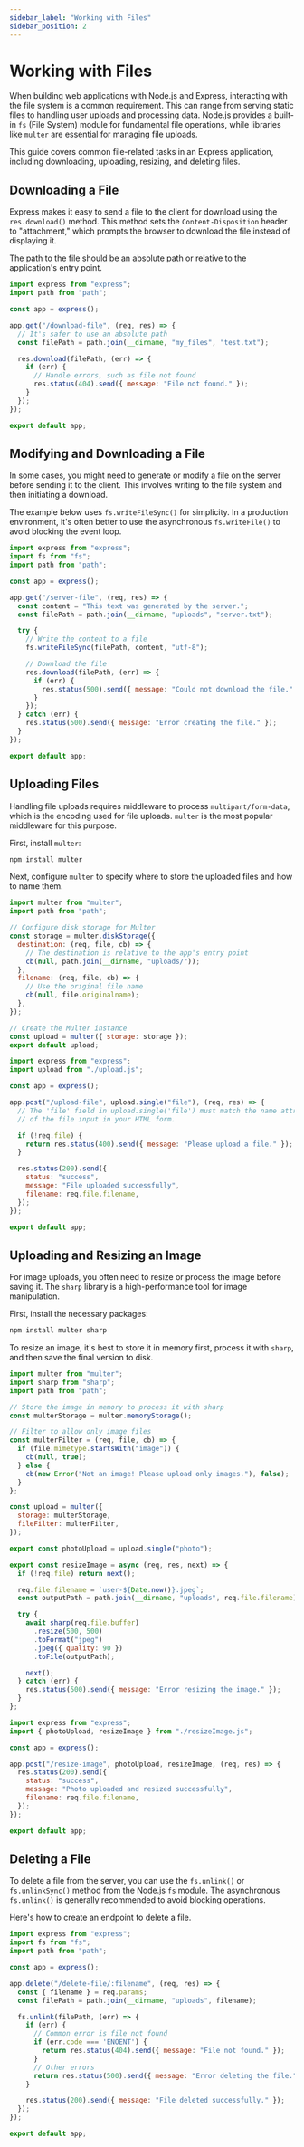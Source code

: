 ```yaml
---
sidebar_label: "Working with Files"
sidebar_position: 2
---
```



# Working with Files

When building web applications with Node.js and Express, interacting with the file system is a common requirement. This can range from serving static files to handling user uploads and processing data. Node.js provides a built-in `fs` (File System) module for fundamental file operations, while libraries like `multer` are essential for managing file uploads.

This guide covers common file-related tasks in an Express application, including downloading, uploading, resizing, and deleting files.

## Downloading a File

Express makes it easy to send a file to the client for download using the `res.download()` method. This method sets the `Content-Disposition` header to "attachment," which prompts the browser to download the file instead of displaying it.

The path to the file should be an absolute path or relative to the application's entry point.

```javascript
import express from "express";
import path from "path";

const app = express();

app.get("/download-file", (req, res) => {
  // It's safer to use an absolute path
  const filePath = path.join(__dirname, "my_files", "test.txt");

  res.download(filePath, (err) => {
    if (err) {
      // Handle errors, such as file not found
      res.status(404).send({ message: "File not found." });
    }
  });
});

export default app;
```

## Modifying and Downloading a File

In some cases, you might need to generate or modify a file on the server before sending it to the client. This involves writing to the file system and then initiating a download.

The example below uses `fs.writeFileSync()` for simplicity. In a production environment, it's often better to use the asynchronous `fs.writeFile()` to avoid blocking the event loop.

```javascript
import express from "express";
import fs from "fs";
import path from "path";

const app = express();

app.get("/server-file", (req, res) => {
  const content = "This text was generated by the server.";
  const filePath = path.join(__dirname, "uploads", "server.txt");

  try {
    // Write the content to a file
    fs.writeFileSync(filePath, content, "utf-8");

    // Download the file
    res.download(filePath, (err) => {
      if (err) {
        res.status(500).send({ message: "Could not download the file." });
      }
    });
  } catch (err) {
    res.status(500).send({ message: "Error creating the file." });
  }
});

export default app;
```

## Uploading Files

Handling file uploads requires middleware to process `multipart/form-data`, which is the encoding used for file uploads. `multer` is the most popular middleware for this purpose.

First, install `multer`:

```bash
npm install multer
```

Next, configure `multer` to specify where to store the uploaded files and how to name them.

<Tabs>
<TabItem value="upload.js" label="upload.js">

```javascript
import multer from "multer";
import path from "path";

// Configure disk storage for Multer
const storage = multer.diskStorage({
  destination: (req, file, cb) => {
    // The destination is relative to the app's entry point
    cb(null, path.join(__dirname, "uploads/"));
  },
  filename: (req, file, cb) => {
    // Use the original file name
    cb(null, file.originalname);
  },
});

// Create the Multer instance
const upload = multer({ storage: storage });
export default upload;
```

</TabItem>
<TabItem value="app.js" label="app.js">

```javascript
import express from "express";
import upload from "./upload.js";

const app = express();

app.post("/upload-file", upload.single("file"), (req, res) => {
  // The 'file' field in upload.single('file') must match the name attribute
  // of the file input in your HTML form.

  if (!req.file) {
    return res.status(400).send({ message: "Please upload a file." });
  }

  res.status(200).send({
    status: "success",
    message: "File uploaded successfully",
    filename: req.file.filename,
  });
});

export default app;
```

</TabItem>
</Tabs>

## Uploading and Resizing an Image

For image uploads, you often need to resize or process the image before saving it. The `sharp` library is a high-performance tool for image manipulation.

First, install the necessary packages:

```bash
npm install multer sharp
```

To resize an image, it's best to store it in memory first, process it with `sharp`, and then save the final version to disk.

<Tabs>
<TabItem value="resizeImage.js" label="resizeImage.js">

```javascript
import multer from "multer";
import sharp from "sharp";
import path from "path";

// Store the image in memory to process it with sharp
const multerStorage = multer.memoryStorage();

// Filter to allow only image files
const multerFilter = (req, file, cb) => {
  if (file.mimetype.startsWith("image")) {
    cb(null, true);
  } else {
    cb(new Error("Not an image! Please upload only images."), false);
  }
};

const upload = multer({
  storage: multerStorage,
  fileFilter: multerFilter,
});

export const photoUpload = upload.single("photo");

export const resizeImage = async (req, res, next) => {
  if (!req.file) return next();

  req.file.filename = `user-${Date.now()}.jpeg`;
  const outputPath = path.join(__dirname, "uploads", req.file.filename);

  try {
    await sharp(req.file.buffer)
      .resize(500, 500)
      .toFormat("jpeg")
      .jpeg({ quality: 90 })
      .toFile(outputPath);

    next();
  } catch (err) {
    res.status(500).send({ message: "Error resizing the image." });
  }
};
```

</TabItem>
<TabItem value="app.js" label="app.js">

```javascript
import express from "express";
import { photoUpload, resizeImage } from "./resizeImage.js";

const app = express();

app.post("/resize-image", photoUpload, resizeImage, (req, res) => {
  res.status(200).send({
    status: "success",
    message: "Photo uploaded and resized successfully",
    filename: req.file.filename,
  });
});

export default app;
```

</TabItem>
</Tabs>

## Deleting a File

To delete a file from the server, you can use the `fs.unlink()` or `fs.unlinkSync()` method from the Node.js `fs` module. The asynchronous `fs.unlink()` is generally recommended to avoid blocking operations.

Here's how to create an endpoint to delete a file.

```javascript
import express from "express";
import fs from "fs";
import path from "path";

const app = express();

app.delete("/delete-file/:filename", (req, res) => {
  const { filename } = req.params;
  const filePath = path.join(__dirname, "uploads", filename);

  fs.unlink(filePath, (err) => {
    if (err) {
      // Common error is file not found
      if (err.code === 'ENOENT') {
        return res.status(404).send({ message: "File not found." });
      }
      // Other errors
      return res.status(500).send({ message: "Error deleting the file." });
    }

    res.status(200).send({ message: "File deleted successfully." });
  });
});

export default app;
```
